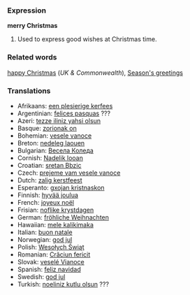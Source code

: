 ===Expression===
'''merry Christmas'''

# Used to express good wishes at Christmas time.


===Related words===
[[happy Christmas]] (''UK & Commonwealth''), [[Season's greetings]]

===Translations===
*Afrikaans: [[een plesierige kerfees]]
*Argentinian: [[felices pasquas]] ???
*Azeri: [[tezze iliniz yahsi olsun]]
*Basque: [[zorionak on]]
*Bohemian: [[vesele vanoce]]
*Breton: [[nedeleg laouen]]
*Bulgarian: [[Весела Коледа]]
*Cornish: [[Nadelik looan]]
*Croatian: [[sretan Bbzic]]
*Czech: [[prejeme vam vesele vanoce]]
*Dutch: [[zalig kerstfeest]]
*Esperanto: [[gxojan kristnaskon]]
*Finnish: [[hyvää joulua]]
*French: [[joyeux noël]]
*Frisian: [[noflike krystdagen]]
*German: [[fröhliche Weihnachten]]
*Hawaiian: [[mele kalikimaka]]
*Italian: [[buon natale]]
*Norwegian: [[god jul]]
*Polish: [[Wesołych Świąt]]
*Romanian: [[Crăciun fericit]]
*Slovak: [[veselé Vianoce]]
*Spanish: [[feliz navidad]]
*Swedish: [[god jul]]
*Turkish: [[noeliniz kutlu olsun]] ???